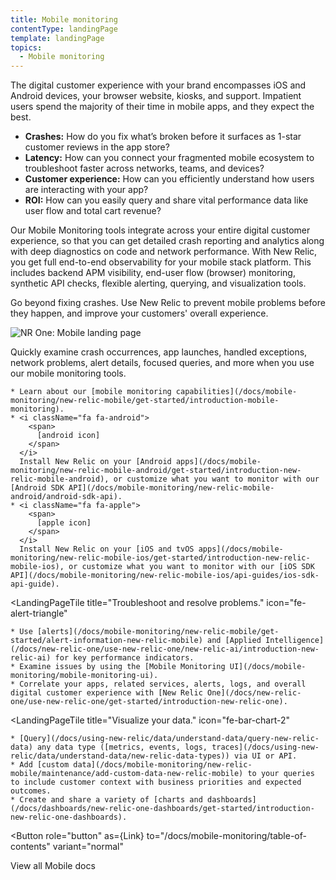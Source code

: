 ```yaml
---
title: Mobile monitoring
contentType: landingPage
template: landingPage
topics:
  - Mobile monitoring
---
```



The digital customer experience with your brand encompasses iOS and Android devices, your browser website, kiosks, and support. Impatient users spend the majority of their time in mobile apps, and they expect the best.

* **Crashes:** How do you fix what’s broken before it surfaces as 1-star customer reviews in the app store?
* **Latency:** How can you connect your fragmented mobile ecosystem to troubleshoot faster across networks, teams, and devices?
* **Customer experience:** How can you efficiently understand how users are interacting with your app?
* **ROI:** How can you easily query and share vital performance data like user flow and total cart revenue?

Our Mobile Monitoring tools integrate across your entire digital customer experience, so that you can get detailed crash reporting and analytics along with deep diagnostics on code and network performance. With New Relic, you get full end-to-end observability for your mobile stack platform. This includes backend APM visibility, end-user flow (browser) monitoring, synthetic API checks, flexible alerting, querying, and visualization tools.

Go beyond fixing crashes. Use New Relic to prevent mobile problems before they happen, and improve your customers' overall experience.

![NR One: Mobile landing page](./images/mobile-nrOne-crash-edit.png "NR One: Mobile landing page")

Quickly examine crash occurrences, app launches, handled exceptions, network problems, alert details, focused queries, and more when you use our mobile monitoring tools.

<LandingPageTileGrid>
  <LandingPageTile
    title="Get started."
    icon="fe-check-square"
  >


    * Learn about our [mobile monitoring capabilities](/docs/mobile-monitoring/new-relic-mobile/get-started/introduction-mobile-monitoring).
    * <i className="fa fa-android">
        <span>
          [android icon]
        </span>
      </i>
      Install New Relic on your [Android apps](/docs/mobile-monitoring/new-relic-mobile-android/get-started/introduction-new-relic-mobile-android), or customize what you want to monitor with our [Android SDK API](/docs/mobile-monitoring/new-relic-mobile-android/android-sdk-api).
    * <i className="fa fa-apple">
        <span>
          [apple icon]
        </span>
      </i>
      Install New Relic on your [iOS and tvOS apps](/docs/mobile-monitoring/new-relic-mobile-ios/get-started/introduction-new-relic-mobile-ios), or customize what you want to monitor with our [iOS SDK API](/docs/mobile-monitoring/new-relic-mobile-ios/api-guides/ios-sdk-api-guide).
  </LandingPageTile>

  <LandingPageTile
    title="Troubleshoot and resolve problems."
    icon="fe-alert-triangle"
  >


    * Use [alerts](/docs/mobile-monitoring/new-relic-mobile/get-started/alert-information-new-relic-mobile) and [Applied Intelligence](/docs/new-relic-one/use-new-relic-one/new-relic-ai/introduction-new-relic-ai) for key performance indicators.
    * Examine issues by using the [Mobile Monitoring UI](/docs/mobile-monitoring/mobile-monitoring-ui).
    * Correlate your apps, related services, alerts, logs, and overall digital customer experience with [New Relic One](/docs/new-relic-one/use-new-relic-one/get-started/introduction-new-relic-one).
  </LandingPageTile>

  <LandingPageTile
    title="Visualize your data."
    icon="fe-bar-chart-2"
  >


    * [Query](/docs/using-new-relic/data/understand-data/query-new-relic-data) any data type ([metrics, events, logs, traces](/docs/using-new-relic/data/understand-data/new-relic-data-types)) via UI or API.
    * Add [custom data](/docs/mobile-monitoring/new-relic-mobile/maintenance/add-custom-data-new-relic-mobile) to your queries to include customer context with business priorities and expected outcomes.
    * Create and share a variety of [charts and dashboards](/docs/dashboards/new-relic-one-dashboards/get-started/introduction-new-relic-one-dashboards).
  </LandingPageTile>
</LandingPageTileGrid>

<Button
  role="button"
  as={Link}
  to="/docs/mobile-monitoring/table-of-contents"
  variant="normal"
>
  View all Mobile docs
</Button>
